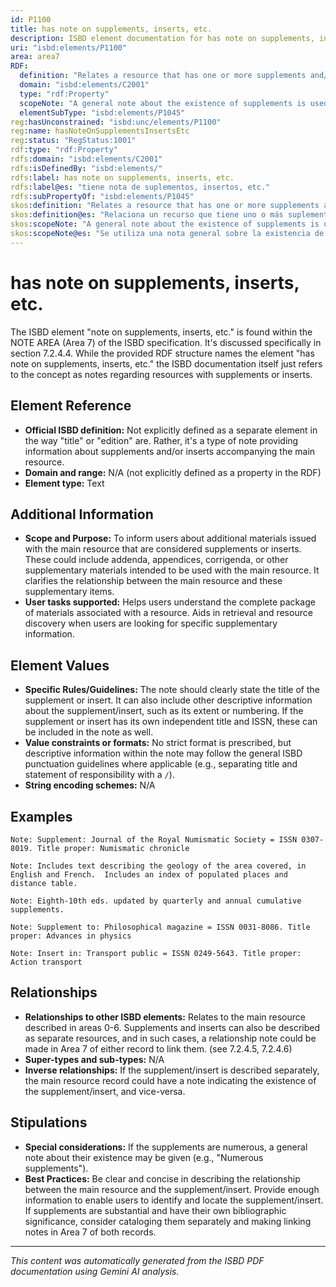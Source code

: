 ```yaml
---
id: P1100
title: has note on supplements, inserts, etc.
description: ISBD element documentation for has note on supplements, inserts, etc.
uri: "isbd:elements/P1100"
area: area7
RDF:
  definition: "Relates a resource that has one or more supplements and/or inserts to a note on the title, the key title and ISSN of the supplement and/or insert."
  domain: "isbd:elements/C2001"
  type: "rdf:Property"
  scopeNote: "A general note about the existence of supplements is used when they are numerous."
  elementSubType: "isbd:elements/P1045"
reg:hasUnconstrained: "isbd:unc/elements/P1100"
reg:name: hasNoteOnSupplementsInsertsEtc
reg:status: "RegStatus:1001"
rdf:type: "rdf:Property"
rdfs:domain: "isbd:elements/C2001"
rdfs:isDefinedBy: "isbd:elements/"
rdfs:label: has note on supplements, inserts, etc.
rdfs:label@es: "tiene nota de suplementos, insertos, etc."
rdfs:subPropertyOf: "isbd:elements/P1045"
skos:definition: "Relates a resource that has one or more supplements and/or inserts to a note on the title, the key title and ISSN of the supplement and/or insert."
skos:definition@es: "Relaciona un recurso que tiene uno o más suplementos y/o insertos con una nota sobre el título, el título clave e ISSN del suplemento y/o el inserto."
skos:scopeNote: "A general note about the existence of supplements is used when they are numerous."
skos:scopeNote@es: "Se utiliza una nota general sobre la existencia de suplementos cuando sean muy numerosos."
---
```

# has note on supplements, inserts, etc.

The ISBD element "note on supplements, inserts, etc." is found within the NOTE AREA (Area 7) of the ISBD specification. It's discussed specifically in section 7.2.4.4.  While the provided RDF structure names the element "has note on supplements, inserts, etc." the ISBD documentation itself just refers to the concept as notes regarding resources with supplements or inserts.

## Element Reference

- **Official ISBD definition:**  Not explicitly defined as a separate element in the way "title" or "edition" are.  Rather, it's a type of note providing information about supplements and/or inserts accompanying the main resource.
- **Domain and range:** N/A (not explicitly defined as a property in the RDF)
- **Element type:**  Text

## Additional Information

- **Scope and Purpose:** To inform users about additional materials issued with the main resource that are considered supplements or inserts. These could include addenda, appendices, corrigenda, or other supplementary materials intended to be used with the main resource. It clarifies the relationship between the main resource and these supplementary items.
- **User tasks supported:** Helps users understand the complete package of materials associated with a resource.  Aids in retrieval and resource discovery when users are looking for specific supplementary information.

## Element Values

- **Specific Rules/Guidelines:**  The note should clearly state the title of the supplement or insert. It can also include other descriptive information about the supplement/insert, such as its extent or numbering. If the supplement or insert has its own independent title and ISSN, these can be included in the note as well.
- **Value constraints or formats:** No strict format is prescribed, but descriptive information within the note may follow the general ISBD punctuation guidelines where applicable (e.g., separating title and statement of responsibility with a `/`).
- **String encoding schemes:**  N/A

## Examples

```
Note: Supplement: Journal of the Royal Numismatic Society = ISSN 0307-8019. Title proper: Numismatic chronicle
```

```
Note: Includes text describing the geology of the area covered, in English and French.  Includes an index of populated places and distance table.
```

```
Note: Eighth-10th eds. updated by quarterly and annual cumulative supplements.
```
```
Note: Supplement to: Philosophical magazine = ISSN 0031-8086. Title proper: Advances in physics
```

```
Note: Insert in: Transport public = ISSN 0249-5643. Title proper: Action transport
```

## Relationships

- **Relationships to other ISBD elements:**  Relates to the main resource described in areas 0-6. Supplements and inserts can also be described as separate resources, and in such cases, a relationship note could be made in Area 7 of either record to link them. (see 7.2.4.5, 7.2.4.6)
- **Super-types and sub-types:** N/A
- **Inverse relationships:** If the supplement/insert is described separately, the main resource record could have a note indicating the existence of the supplement/insert, and vice-versa.

## Stipulations

- **Special considerations:** If the supplements are numerous, a general note about their existence may be given (e.g., "Numerous supplements").
- **Best Practices:** Be clear and concise in describing the relationship between the main resource and the supplement/insert. Provide enough information to enable users to identify and locate the supplement/insert. If supplements are substantial and have their own bibliographic significance, consider cataloging them separately and making linking notes in Area 7 of both records.


---

*This content was automatically generated from the ISBD PDF documentation using Gemini AI analysis.*
